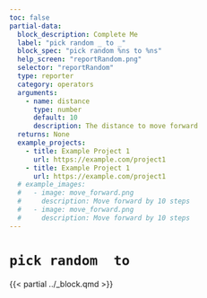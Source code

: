 ```yaml
---
toc: false
partial-data:
  block_description: Complete Me
  label: "pick random _ to _"
  block_spec: "pick random %ns to %ns"
  help_screen: "reportRandom.png"
  selector: "reportRandom"
  type: reporter
  category: operators
  arguments:
    - name: distance
      type: number
      default: 10
      description: The distance to move forward
  returns: None
  example_projects:
    - title: Example Project 1
      url: https://example.com/project1
    - title: Example Project 1
      url: https://example.com/project1
  # example_images:
  #   - image: move_forward.png
  #     description: Move forward by 10 steps
  #   - image: move_forward.png
  #     description: Move forward by 10 steps
---
```


# `pick random  to` { .unnumbered }

{{< partial ../_block.qmd >}}
